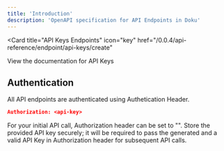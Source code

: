 ```yaml
---
title: 'Introduction'
description: 'OpenAPI specification for API Endpoints in Doku'
---
```


<Card
  title="API Keys Endpoints"
  icon="key"
  href="/0.0.4/api-reference/endpoint/api-keys/create"
>
  View the documentation for API Keys
</Card>

## Authentication

All API endpoints are authenticated using Authetication Header.

```json
Authorization: <api-key>
```

<Info>
For your initial API call, Authorization header can be set to "".
Store the provided API key securely; it will be required to pass the generated and a valid API Key in Authorization header for subsequent API calls.
</Info>